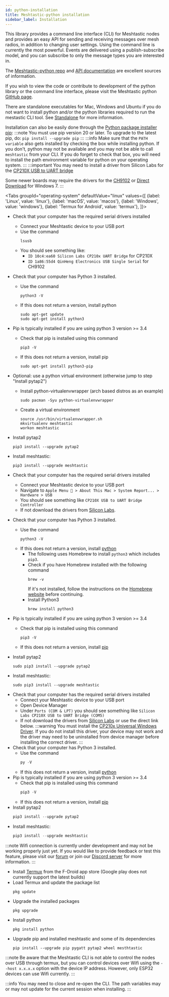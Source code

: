 ```yaml
---
id: python-installation
title: Meshtastic-python installation
sidebar_label: Installation
---
```



This library provides a command line interface (CLI) for Meshtastic nodes and provides an easy API for sending and receiving messages over mesh radios, in addition to changing user settings. Using the command line is currently the most powerful. Events are delivered using a publish-subscribe model, and you can subscribe to only the message types you are interested in.

The [Meshtastic-python repo](https://github.com/meshtastic/Meshtastic-python) and [API documentation](https://python.meshtastic.org) are excellent sources of information.

If you wish to view the code or contribute to development of the python library or the command line interface, please visit the Meshtastic python [GitHub page](https://github.com/meshtastic/Meshtastic-python).

There are standalone executables for Mac, Windows and Ubuntu if you do not want to install python and/or the python libraries required to run the mestastic CLI tool. See [Standalone](/docs/software/python/python-standalone) for more information.

Installation can also be easily done through the [Python package installer pip](https://pypi.org/project/meshtastic):
:::note
You must use pip version 20 or later. To upgrade to the latest pip, do: `pip install --upgrade pip`
:::
:::info
Make sure that the `PATH variable` also gets installed by checking the box while installing python. If you don't, python may not be available and you may not be able to call `meshtastic` from your CLI. If you do forget to check that box, you will need to install the path environment variable for python on your operating system.
:::
:::important
You may need to install a driver from Silicon Labs for the [CP210X USB to UART bridge](https://www.silabs.com/products/development-tools/software/usb-to-uart-bridge-vcp-drivers)

Some newer boards may require the drivers for the [CH9102](http://www.wch.cn/downloads/CH343SER_ZIP.html) or [Direct Download](https://github.com/Xinyuan-LilyGO/CH9102_Driver) for Windows 7.
:::

<Tabs
groupId="operating-system"
defaultValue="linux"
values={[
{label: 'Linux', value: 'linux'},
{label: 'macOS', value: 'macos'},
{label: 'Windows', value: 'windows'},
{label: 'Termux for Android', value: 'termux'},
]}>
<TabItem value="linux">

- Check that your computer has the required serial drivers installed

  - Connect your Meshtastic device to your USB port
  - Use the command
    ```shell
    lsusb
    ```
  - You should see something like:
    - `ID 10c4:ea60 Silicon Labs CP210x UART Bridge` for CP210X
    - `ID 1a86:55d4 QinHeng Electronics USB Single Serial` for CH9102

- Check that your computer has Python 3 installed.

  - Use the command
    ```shell
    python3 -V
    ```
  - If this does not return a version, install python
    ```shell
    sudo apt-get update
    sudo apt-get install python3
    ```

- Pip is typically installed if you are using python 3 version >= 3.4

  - Check that pip is installed using this command
    ```shell
    pip3 -V
    ```
  - If this does not return a version, install pip
    ```shell
    sudo apt-get install python3-pip
    ```

- Optional: use a python virtual environment (otherwise jump to step "Install pytap2")
  - Install python-virtualenvwrapper (arch based distros as an example)
    ```shell
    sudo pacman -Syu python-virtualenvwrapper
    ```
  - Create a virtual environment
    ```shell
    source /usr/bin/virtualenvwrapper.sh
    mkvirtualenv meshtastic
    workon meshtastic
    ```
- Install pytap2
  ```shell
  pip3 install --upgrade pytap2
  ```
- Install meshtastic:
  ```shell
  pip3 install --upgrade meshtastic
  ```

</TabItem>
<TabItem value="macos">

- Check that your computer has the required serial drivers installed
  - Connect your Meshtastic device to your USB port
  - Navigate to `Apple Menu  > About This Mac > System Report... > Hardware > USB`
  - You should see something like `CP210X USB to UART Bridge Controller`
  - If not download the drivers from [Silicon Labs](https://www.silabs.com/developers/usb-to-uart-bridge-vcp-drivers).
- Check that your computer has Python 3 installed.
  - Use the command
    ```shell
    python3 -V
    ```
  - If this does not return a version, install [python](https://www.python.org)
    - The following uses Homebrew to install `python3` which includes `pip3`.
    - Check if you have Homebrew installed with the following command
      ```shell
      brew -v
      ```
      If it's not installed, follow the instructions on the [Homebrew website](https://brew.sh) before continuing.
    - Install Python3
      ```shell
      brew install python3
      ```
- Pip is typically installed if you are using python 3 version >= 3.4

  - Check that pip is installed using this command
    ```shell
    pip3 -V
    ```
  - If this does not return a version, install [pip](https://pip.pypa.io/en/stable/installing)

- Install pytap2
  ```shell
  sudo pip3 install --upgrade pytap2
  ```
- Install meshtastic:
  ```shell
  sudo pip3 install --upgrade meshtastic
  ```

</TabItem>
<TabItem value="windows">

- Check that your computer has the required serial drivers installed
  - Connect your Meshtastic device to your USB port
  - Open Device Manager
  - Under `Ports (COM & LPT)` you should see something like `Silicon Labs CP210X USB to UART Bridge (COM5)`
  - If not download the drivers from [Silicon Labs](https://www.silabs.com/developers/usb-to-uart-bridge-vcp-drivers) or use the direct link below.
    :::warning
    You must install the [CP210x Universal Windows Driver](https://www.silabs.com/documents/public/software/CP210x_Universal_Windows_Driver.zip). If you do not install this driver, your device may not work and the driver may need to be uninstalled from device manager before installing the correct driver.
    :::
- Check that your computer has Python 3 installed.
  - Use the command
    ```powershell
    py -V
    ```
  - If this does not return a version, install [python](https://www.python.org)
- Pip is typically installed if you are using python 3 version >= 3.4
  - Check that pip is installed using this command
    ```powershell
    pip3 -V
    ```
  - If this does not return a version, install [pip](https://pip.pypa.io/en/stable/installing)
- Install pytap2
  ```powershell
  pip3 install --upgrade pytap2
  ```
- Install meshtastic:
  ```powershell
  pip3 install --upgrade meshtastic
  ```

</TabItem>
<TabItem value="termux">

:::note
Wifi connection is currently under development and may not be working properly just yet. If you would like to provide feedback or test this feature, please visit our [forum](https://meshtastic.discourse.group) or join our [Discord server](https://discord.gg/RjQKWHmzPZ) for more information.
:::

- Install [Termux](https://f-droid.org/en/packages/com.termux) from the F-Droid app store (Google play does not currently support the latest builds)
- Load Termux and update the package list
  ```
  pkg update
  ```
- Upgrade the installed packages
  ```
  pkg upgrade
  ```
- Install python
  ```
  pkg install python
  ```
- Upgrade pip and installed meshtastic and some of its dependencies
  ```
  pip install --upgrade pip pygatt pytap2 wheel mesthtastic
  ```

:::note
Be aware that the Meshtastic CLI is not able to control the nodes over USB through termux, but you can control devices over Wifi using the `--host x.x.x.x` option with the device IP address. However, only ESP32 devices can use Wifi currently.
:::

</TabItem>
</Tabs>

:::info
You may need to close and re-open the CLI. The path variables may or may not update for the current session when installing.
:::
